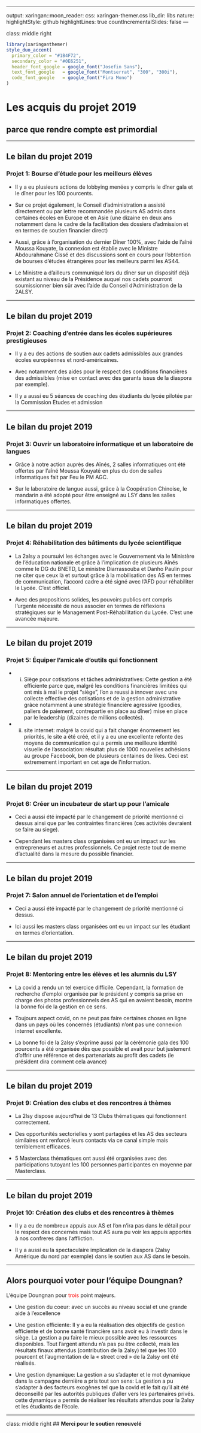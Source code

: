 
---

output: 
  xaringan::moon_reader:
    css: xaringan-themer.css
    lib_dir: libs
    nature:
        highlightStyle: github
        highlightLines: true
        countIncrementalSlides: false
---

class: middle right 
<style>

.center2 {
  margin: 0;
  position: absolute;
  top: 75%;
  left: 50%;
  -ms-transform: translate(-50%, -50%);
  transform: translate(-50%, -50%);
}

</style>

```{r xaringan-themer, include=FALSE, warning=FALSE}
library(xaringanthemer)
style_duo_accent(
  primary_color = "#1B4F72", 
  secondary_color = "#0E6251",
  header_font_google = google_font("Josefin Sans"),
  text_font_google   = google_font("Montserrat", "300", "300i"),
  code_font_google   = google_font("Fira Mono")
)
```



# **Les acquis du projet 2019**

## parce que rendre compte est primordial

---

## Le bilan du projet 2019 

### Projet 1: Bourse d'étude pour les meilleurs élèves

* Il y a eu plusieurs actions de lobbying menées y compris le dîner gala et le dîner pour les 100 pourcents.

* Sur ce projet également, le Conseil d'administration a assisté directement ou par lettre recommandée plusieurs AS admis dans certaines écoles en Europe et en Asie (une dizaine en deux ans notamment dans le cadre de la facilitation des dossiers d'admission et en termes de soutien financier direct)

* Aussi, grâce à l'organisation du dernier Dîner 100%, avec l'aide de l'aîné Moussa Kouyate, la connexion est établie avec le Ministre Abdourahmane Cissé et des discussions sont en cours pour l'obtention de bourses d'études étrangères pour les meilleurs parmi les AS44.

* Le Ministre a d'ailleurs communiqué lors du dîner sur un dispositif déjà existant au niveau de la Présidence auquel nos cadets pourront soumissionner bien sûr avec l'aide du Conseil d’Administration de la 2ALSY.

---

## Le bilan du projet 2019 

### Projet 2: Coaching d'entrée dans les écoles supérieures prestigieuses

* Il y a eu des actions de soutien aux cadets admissibles aux grandes écoles européennes et nord-américaines. 

* Avec notamment des aides pour le respect des conditions financières des admissibles (mise en contact avec des garants issus de la diaspora par exemple). 

* Il y a aussi eu 5 séances de coaching des étudiants du lycée pilotée par la Commission Etudes et admission 

---

## Le bilan du projet 2019 

### Projet 3: Ouvrir un laboratoire informatique et un laboratoire de langues

* Grâce à notre action auprès des Aînés, 2 salles informatiques ont été offertes par l'aîné Moussa Kouyaté en plus du don de salles informatiques fait par Feu le PM AGC. 

* Sur le laboratoire de langue aussi, grâce à la Coopération Chinoise, le mandarin a été adopté pour être enseigné au LSY dans les salles informatiques offertes. 

---

## Le bilan du projet 2019 

### Projet 4: Réhabilitation des bâtiments du lycée scientifique

* La 2alsy a poursuivi les échanges avec le Gouvernement via le Ministère de l'éducation nationale et grâce à l'implication de plusieurs Aînés comme le DG du BNETD, Le ministre Diarrassouba et Danho Paulin pour ne citer que ceux là et surtout grâce à la mobilisation des AS en termes de communication, l'accord cadre a été signé avec l'AFD pour réhabiliter le Lycée. C'est officiel.

* Avec des propositions solides, les pouvoirs publics ont compris l'urgente nécessité de nous associer en termes de réflexions stratégiques sur le Management Post-Réhabilitation du Lycée. C'est une avancée majeure.

---

## Le bilan du projet 2019

### Projet 5: Équiper l'amicale d'outils qui fonctionnent

* (i) Siège pour cotisations et tâches administratives: Cette gestion a été efficiente parce que, malgré les conditions financières limitées qui ont mis à mal le projet "siège", l'on a reussi à innover avec une collecte effective des cotisations et de la gestion administrative grâce notamment à une stratégie financière agressive (goodies, paliers de paiement, contrepartie en place au dîner) mise en place par le leadership (dizaines de millions collectés). 

* (ii) site internet: malgré la covid qui a fait changer énormement les priorités, le site a été créé, et il y a eu une excellente refonte des moyens de communication qui a permis une meilleure identité visuelle de l'association: résultat: plus de 1000 nouvelles adhésions au groupe Facebook, bon de plusieurs centaines de likes. Ceci est extremement important en cet age de l'information.

---

## Le bilan du projet 2019

### Projet 6: Créer un incubateur de start up pour l'amicale

* Ceci a aussi été impacté par le changement de priorité mentionné ci dessus ainsi que par les contraintes financières (ces activités devraient se faire au siege). 

* Cependant les masters class organisées ont eu un impact sur les entrepreneurs et autres professionnels. Ce projet reste tout de meme d'actualité dans la mesure du possible financier.

---

## Le bilan du projet 2019

### Projet 7: Salon annuel de l'orientation et de l'emploi

* Ceci a aussi été impacté par le changement de priorité mentionné ci dessus.

* Ici aussi les masters class organisées ont eu un impact sur les étudiant en termes d'orientation.

---

## Le bilan du projet 2019

### Projet 8: Mentoring entre les élèves et les alumnis du LSY

* La covid a rendu un tel exercice difficile. Cependant, la formation de recherche d'emploi organisée par le président y compris sa prise en charge des photos professionnels des AS qui en avaient besoin, montre la bonne foi de la gestion en ce sens. 

* Toujours aspect covid, on ne peut pas faire certaines choses en ligne dans un pays où les concernés (étudiants) n'ont pas une connexion internet excellente. 

* La bonne foi de la 2alsy s'exprime aussi par la cérémonie gala des 100 pourcents a été organisée dès que possible et avait pour but justement d'offrir une référence et des partenariats au profit des cadets (le président dira comment cela avance)

---

## Le bilan du projet 2019

### Projet 9: Création des clubs et des rencontres à thèmes

* La 2lsy dispose aujourd'hui de 13 Clubs thématiques qui fonctionnent correctement. 

* Des opportunités sectorielles y sont partagées et les AS des secteurs similaires ont renforcé leurs contacts via ce canal simple mais terriblement efficaces. 

* 5 Masterclass thématiques ont aussi été organisées avec des participations tutoyant les 100 personnes  participantes en moyenne par Masterclass.

---

## Le bilan du projet 2019

### Projet 10: Création des clubs et des rencontres à thèmes

* Il y a eu de nombreux appuis aux AS et l'on n'ira pas dans le détail pour le respect des concernés mais tout AS aura pu voir les appuis apportés à nos confreres dans l'affliction. 

* Il y a aussi eu la spectaculaire implication de la diaspora (2alsy Amérique du nord par exemple) dans le soutien aux AS dans le besoin. 

---

## **Alors pourquoi voter pour l'équipe Doungnan**?

L'équipe Doungnan pour <font color='red'>trois</font>  point majeurs.     

* Une gestion du coeur: avec un succès au niveau social et une grande aide à l'excellence

* Une gestion efficiente: Il y a eu la réalisation des objectifs de gestion efficiente et de bonne santé financière sans avoir eu à investir dans le siège. La gestion a pu faire le mieux possible avec les ressources disponibles. Tout l'argent attendu n'a pas pu être collecté, mais les résultats finaux attendus (contribution de la 2alsy) tel que les 100 pourcent et l'augmentation de la « street cred » de la 2alsy ont été réalisés.

* Une gestion dynamique: La gestion a su s'adapter et le mot dynamique dans la campagne dernière a pris tout son sens: La gestion a pu s'adapter à des facteurs exogènes tel que la covid et le fait qu'il ait été déconseillé par les autorités publiques d'aller vers les partenaires privés. cette dynamique a permis de réaliser les résultats attendus pour la 2alsy et les étudiants de l'école.

---
class: middle right 
## **Merci pour le soutien renouvelé**
